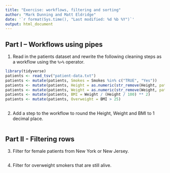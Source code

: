 ```yaml
---
title: "Exercise: workflows, filtering and sorting"
author: "Mark Dunning and Matt Eldridge"
date: '`r format(Sys.time(), "Last modified: %d %b %Y")`'
output: html_document
---
```


## Part I -- Workflows using pipes

1. Read in the patients dataset and rewrite the following cleaning steps as a workflow using the `%>%` operator.

```r
library(tidyverse)
patients <- read_tsv("patient-data.txt")
patients <- mutate(patients, Smokes = Smokes %in% c("TRUE", "Yes"))
patients <- mutate(patients, Height = as.numeric(str_remove(Height, pattern = "cm$")))
patients <- mutate(patients, Weight = as.numeric(str_remove(Weight, pattern = "kg$")))
patients <- mutate(patients, BMI = Weight / (Height / 100) ** 2)
patients <- mutate(patients, Overweight = BMI > 25)
```

```r

```

2. Add a step to the workflow to round the Height, Weight and BMI to 1 decimal place.

```r

```

## Part II - Filtering rows

3. Filter for female patients from New York or New Jersey.

```r

```

4. Filter for overweight smokers that are still alive.

```r

```
